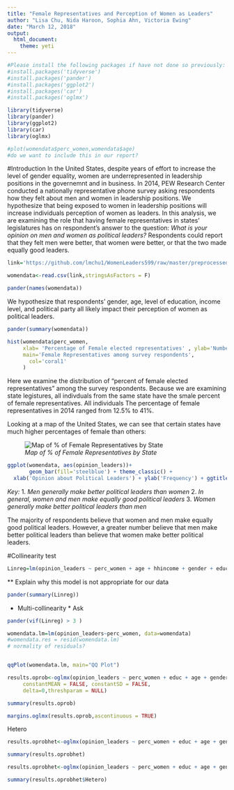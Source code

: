 ```yaml
---
title: "Female Representatives and Perception of Women as Leaders"
author: "Lisa Chu, Nida Haroon, Sophia Ahn, Victoria Ewing"
date: "March 12, 2018"
output:
  html_document:
    theme: yeti
---
```


```r
#Please install the following packages if have not done so previously:
#install.packages('tidyverse')
#install.packages('pander')
#install.packages('ggplot2')
#install.packages('car')
#install.packages('oglmx')

library(tidyverse)
library(pander)
library(ggplot2)
library(car)
library(oglmx)
```

```r
#plot(womendata$perc_women,womendata$age)
#do we want to include this in our report?
```
 
#Introduction 
In the United States, despite years of effort to increase the level of gender equality, women are underrepresented in leadership positions in the governemnt and in business. In 2014, PEW Research Center conducted a nationally representative phone survey asking respondents how they felt about men and women in leadership positions. We hypothesize that being exposed to women in leadership positions will increase individuals perception of women as leaders. In this analysis, we are examining the role that having female representatives in states' legislatures  has on respondent's answer to the question: *What is your opinion on men and women as political leaders?* Respondents could report that they felt men were better, that women were better, or that the two made equally good leaders.
 
 

```r
link='https://github.com/lmchu1/WomenLeaders599/raw/master/preprocessed_data.csv'

womendata<-read.csv(link,stringsAsFactors = F)

pander(names(womendata))

```

We hypothesize that respondents' gender, age, level of education, income level, and political party all likely impact their perception of women as political leaders.

```r
pander(summary(womendata)) 

```


```r
hist(womendata$perc_women,
     xlab= 'Percentage of Female elected representatives' , ylab='Number of Survey Respondents',
     main='Female Representatives among survey respondents',
       col='coral1'
     )

```

Here we examine the distribution of "percent of female elected representatives" among the survey respondents. Because we are examining state legistures, all indivduals from the same state have the smale percent of female representatives. All individuals The percentage of female representatives in 2014 ranged from 12.5% to 41%.

Looking at a map of the United States, we can see that certain states have much higher percentages of female than others:

![*Map of % of Female Representatives by State*](https://github.com/lmchu1/WomenLeaders599/blob/master/images/states_map.JPG?raw=true)




```r
ggplot(womendata, aes(opinion_leaders))+
       geom_bar(fill='steelblue') + theme_classic() +
  xlab('Opinion about Political Leaders') + ylab('Frequency') + ggtitle('Distribution of Opinions about Leaders')

```

*Key:* 
1. *Men generally make better political leaders than women *
2. *In general, women and men make equally good political leaders*
3. *Women generally make better political leaders than men*

The majority of respondents believe that women and men make equally good political leaders. However, a greater number believe that men make better political leaders than believe that women make better political leaders.




#Collinearity test
```r
Linreg=lm(opinion_leaders ~ perc_women + age + hhincome + gender + educ + race + employment + party, data=womendata) 


```

** Explain why this model is not appropriate for our data
```r

pander(summary(Linreg))


```

* Multi-collinearity * Ask
```r

pander(vif(Linreg) > 3 )

```



```r
womendata.lm=lm(opinion_leaders~perc_women, data=womendata)
#womendata.res = resid(womendata.lm)
# normality of residuals?


qqPlot(womendata.lm, main="QQ Plot")

```

```r

results.oprob<-oglmx(opinion_leaders ~ perc_women + educ + age + gender + hhincome + employment + party, data=womendata, link="probit",
     constantMEAN = FALSE, constantSD = FALSE,                         
     delta=0,threshparam = NULL)

summary(results.oprob)
```

```r
margins.oglmx(results.oprob,ascontinuous = TRUE)
```


Hetero
```r
results.oprobhet<-oglmx(opinion_leaders ~ perc_women + educ + age + gender + hhincome + employment + party, data=womendata,constantMEAN= FALSE, constantSD= FALSE,threshparam=NULL)   

summary(results.oprobhet)
```

```r
results.oprobhet<-oglmx(opinion_leaders ~ perc_women + educ + age + gender + hhincome + employment + party, data=womendata,constantMEAN= FALSE, constantSD= FALSE,threshparam=NULL)   

summary(results.oprobhet$Hetero)
```

